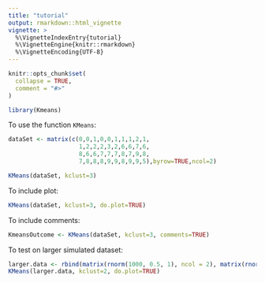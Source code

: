 ```yaml
---
title: "tutorial"
output: rmarkdown::html_vignette
vignette: >
  %\VignetteIndexEntry{tutorial}
  %\VignetteEngine{knitr::rmarkdown}
  %\VignetteEncoding{UTF-8}
---
```


```r
knitr::opts_chunk$set(
  collapse = TRUE,
  comment = "#>"
)
```

```r
library(Kmeans)
```

To use the function `KMeans`:
```r
dataSet <- matrix(c(0,0,1,0,0,1,1,1,2,1,
                    1,2,2,2,3,2,6,6,7,6,
                    8,6,6,7,7,7,8,7,9,8,
                    7,8,8,8,9,9,8,9,9,5),byrow=TRUE,ncol=2)

KMeans(dataSet, kclust=3)
```

To include plot:
```r
KMeans(dataSet, kclust=3, do.plot=TRUE)
```

To include comments:
```r
KmeansOutcome <- KMeans(dataSet, kclust=3, comments=TRUE)
```

To test on larger simulated dataset:
```r
larger.data <- rbind(matrix(rnorm(1000, 0.5, 1), ncol = 2), matrix(rnorm(1000, 2, 0.1), ncol = 2))
KMeans(larger.data, kclust=2, do.plot=TRUE)
```

